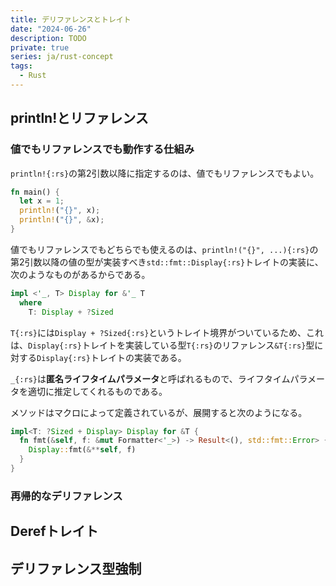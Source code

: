 ```yaml
---
title: デリファレンスとトレイト
date: "2024-06-26"
description: TODO
private: true
series: ja/rust-concept
tags:
  - Rust
---
```


## println!とリファレンス

### 値でもリファレンスでも動作する仕組み

`println!{:rs}`の第2引数以降に指定するのは、値でもリファレンスでもよい。

```rs title="✅ 値でもリファレンスでも同じ結果になる" showLineNumbers
fn main() {
  let x = 1;
  println!("{}", x);
  println!("{}", &x);
}
```

値でもリファレンスでもどちらでも使えるのは、`println!("{}", ...){:rs}`の第2引数以降の値の型が実装すべき`std::fmt::Display{:rs}`トレイトの実装に、次のようなものがあるからである。

```rs title="&T型に対するDisplayトレイトの定義の一部"
impl <'_, T> Display for &'_ T
  where
    T: Display + ?Sized
```

`T{:rs}`には`Display + ?Sized{:rs}`というトレイト境界がついているため、これは、`Display{:rs}`トレイトを実装している型`T{:rs}`のリファレンス`&T{:rs}`型に対する`Display{:rs}`トレイトの実装である。

`_{:rs}`は**匿名ライフタイムパラメータ**と呼ばれるもので、ライフタイムパラメータを適切に推定してくれるものである。

メソッドはマクロによって定義されているが、展開すると次のようになる。

```rs title="&T型に対するDisplayトレイトの実装"
impl<T: ?Sized + Display> Display for &T {
  fn fmt(&self, f: &mut Formatter<'_>) -> Result<(), std::fmt::Error> {
    Display::fmt(&**self, f)
  }
}
```

### 再帰的なデリファレンス

## Derefトレイト

## デリファレンス型強制
